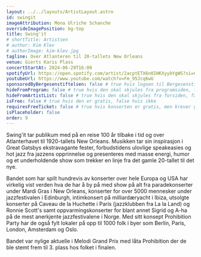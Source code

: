```yaml
---
layout: ../../layouts/ArtistLayout.astro
id: swingit
imageAttribution: Mona Ulriche Schanche
overrideImagePosition: bg-top
title: Swing'it
# shortTitle: Artistsen
# author: Kim Klev
# authorImage: kim-klev.jpg
tagline: Over Atlanteren til 20-tallets New Orleans
venue: Gierts Karis Plass
concertStartAt: 2024-06-29T16:00
spotifyUrl: https://open.spotify.com/artist/2acptETX6n0IHKXyybYgWS?si=CVoAEFUZSkWImsz6NFlGfA
youtubeUrl: https://www.youtube.com/watch?v=Fm_95Jcq6wU
sponsoredByBergesenstiftelsen: false # true hvis logoen til Bergesenstiftelsen skal vises, false hvis ikke
hideFromProgram: false # true hvis den skal skjules fra programsiden, false hvis den skal vises
hideFromArtistList: false # true hvis den skal skjules fra forsiden, false hvis den skal vises
isFree: false # true hvis den er gratis, false hvis ikke
requiresFreeTicket: false # true hvis konserten er gratis, men krever gratisbillett
isPlaceholder: false
order: 9
---
```


Swing'it tar publikum med på en reise 100 år tilbake i tid og over Atlanterhavet til 1920-tallets New Orleans. Musikken tar sin inspirasjon i Great Gatsbys ekstravagante fester, forbudstidens ulovlige speakeasies og hot jazz fra jazzens opprinnelse og presenteres med masse energi, humor og et underholdende show som trekker en linje fra det gamle 20-tallet til det nye.

Bandet som har spilt hundrevis av konserter over hele Europa og USA har virkelig vist verden hva de har å by på med show på alt fra paradekonserter under Mardi Gras i New Orleans, konserter for over 5000 mennesker under jazzfestivalen i Edinburgh, intimkonsert på milliardæryacht i Ibiza, utsolgte konserter på Caveau de la Huchette i Paris (jazzklubben fra La la Land) og Ronnie Scott's samt oppvarmingskonserter for blant annet Sigrid og A-ha på de mest anerkjente jazzfestivalene i Norge. Med sitt konsept Prohibition Party har de også fylt lokaler på opp til 1000 folk i byer som Berlin, Paris, London, Amsterdam og Oslo.

Bandet var nylige aktuelle i Melodi Grand Prix med låta Prohibition der de ble stemt frem til 3. plass hos folket i finalen.
